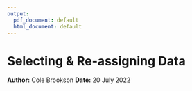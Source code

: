 ```yaml
---
output:
  pdf_document: default
  html_document: default
---
```

# Selecting & Re-assigning Data 
**Author:** Cole Brookson
**Date:** 20 July 2022

